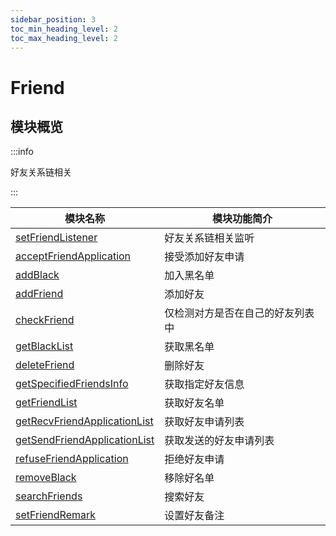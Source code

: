 ```yaml
---
sidebar_position: 3
toc_min_heading_level: 2
toc_max_heading_level: 2
---
```


# Friend

## 模块概览

:::info

好友关系链相关

:::

| 模块名称                                                                              | 模块功能简介                     |
| ------------------------------------------------------------------------------------- | -------------------------------- |
| [setFriendListener](docs/sdks/Api/Friend/setFriendListener.mdx)                       | 好友关系链相关监听               |
| [acceptFriendApplication](docs/sdks/Api/Friend/acceptFriendApplication.mdx)           | 接受添加好友申请                 |
| [addBlack](docs/sdks/Api/Friend/addBlack.mdx)                                         | 加入黑名单                       |
| [addFriend](docs/sdks/Api/Friend/addFriend.mdx)                                       | 添加好友                         |
| [checkFriend](docs/sdks/Api/Friend/checkFriend.mdx)                                   | 仅检测对方是否在自己的好友列表中 |
| [getBlackList](docs/sdks/Api/Friend/getBlackList.mdx)                                 | 获取黑名单                       |
| [deleteFriend](docs/sdks/Api/Friend/deleteFriend.mdx)                                 | 删除好友                         |
| [getSpecifiedFriendsInfo](docs/sdks/Api/Friend/getSpecifiedFriendsInfo.mdx)           | 获取指定好友信息                 |
| [getFriendList](docs/sdks/Api/Friend/getFriendList.mdx)                               | 获取好友名单                     |
| [getRecvFriendApplicationList](docs/sdks/Api/Friend/getRecvFriendApplicationList.mdx) | 获取好友申请列表                 |
| [getSendFriendApplicationList](docs/sdks/Api/Friend/getSendFriendApplicationList.mdx) | 获取发送的好友申请列表           |
| [refuseFriendApplication](docs/sdks/Api/Friend/refuseFriendApplication.mdx)           | 拒绝好友申请                     |
| [removeBlack](docs/sdks/Api/Friend/removeBlack.mdx)                                   | 移除好名单                       |
| [searchFriends](docs/sdks/Api/Friend/searchFriends.mdx)                               | 搜索好友                         |
| [setFriendRemark](docs/sdks/Api/Friend/setFriendRemark.mdx)                           | 设置好友备注                     |
